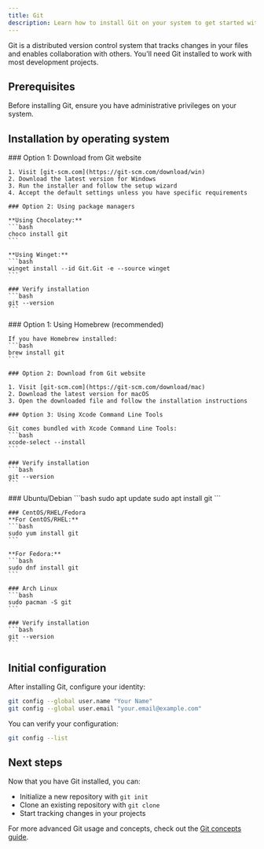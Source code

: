 ```yaml
---
title: Git
description: Learn how to install Git on your system to get started with version control
---
```


Git is a distributed version control system that tracks changes in your files and enables collaboration with others. You'll need Git installed to work with most development projects.

## Prerequisites

Before installing Git, ensure you have administrative privileges on your system.

## Installation by operating system

<Tabs>
  <Tab title="Windows">
    ### Option 1: Download from Git website

    1. Visit [git-scm.com](https://git-scm.com/download/win)
    2. Download the latest version for Windows
    3. Run the installer and follow the setup wizard
    4. Accept the default settings unless you have specific requirements

    ### Option 2: Using package managers

    **Using Chocolatey:**
    ```bash
    choco install git
    ```

    **Using Winget:**
    ```bash
    winget install --id Git.Git -e --source winget
    ```

    ### Verify installation
    ```bash
    git --version
    ```
  </Tab>

  <Tab title="macOS">
    ### Option 1: Using Homebrew (recommended)

    If you have Homebrew installed:
    ```bash
    brew install git
    ```

    ### Option 2: Download from Git website

    1. Visit [git-scm.com](https://git-scm.com/download/mac)
    2. Download the latest version for macOS
    3. Open the downloaded file and follow the installation instructions

    ### Option 3: Using Xcode Command Line Tools

    Git comes bundled with Xcode Command Line Tools:
    ```bash
    xcode-select --install
    ```

    ### Verify installation
    ```bash
    git --version
    ```
  </Tab>

  <Tab title="Linux">
    ### Ubuntu/Debian
    ```bash
    sudo apt update
    sudo apt install git
    ```

    ### CentOS/RHEL/Fedora
    **For CentOS/RHEL:**
    ```bash
    sudo yum install git
    ```

    **For Fedora:**
    ```bash
    sudo dnf install git
    ```

    ### Arch Linux
    ```bash
    sudo pacman -S git
    ```

    ### Verify installation
    ```bash
    git --version
    ```
  </Tab>
</Tabs>

## Initial configuration

After installing Git, configure your identity:

```bash
git config --global user.name "Your Name"
git config --global user.email "your.email@example.com"
```

You can verify your configuration:
```bash
git config --list
```

## Next steps

Now that you have Git installed, you can:
- Initialize a new repository with `git init`
- Clone an existing repository with `git clone`
- Start tracking changes in your projects

For more advanced Git usage and concepts, check out the [Git concepts guide](/editor/git-concepts).